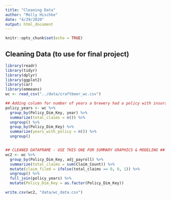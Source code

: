 ```yaml
---
title: "Cleaning Data"
author: "Molly Hischke"
date: "4/29/2020"
output: html_document
---
```


```r
knitr::opts_chunk$set(echo = TRUE)
```

## Cleaning Data (to use for final project)

```r
library(readr)
library(tidyr)
library(dplyr)
library(ggplot2)
library(car)
library(emmeans)
wc <- read_csv("../data/craftbeer_wc.csv")

## Adding column for number of years a brewery had a policy with insurance comp
policy_years <- wc %>% 
  group_by(Policy_Dim_Key, year) %>% 
  summarize(total_claims = n()) %>% 
  ungroup() %>% 
  group_by(Policy_Dim_Key) %>% 
  summarize(years_with_policy = n()) %>% 
  ungroup()


## CLEANED DATAFRAME - USE THIS ONE FOR SUMMARY GRAPHICS & MODELING ##
wc2 <- wc %>% 
  group_by(Policy_Dim_Key, adj_payroll) %>% 
  summarize(total_claims = sum(Claim_Count)) %>% 
  mutate(claim_filed = ifelse(total_claims == 0, 0, 1)) %>% 
  ungroup() %>% 
  full_join(policy_years) %>% 
  mutate(Policy_Dim_Key = as.factor(Policy_Dim_Key))

write.csv(wc2, "data/wc_data.csv")
```
